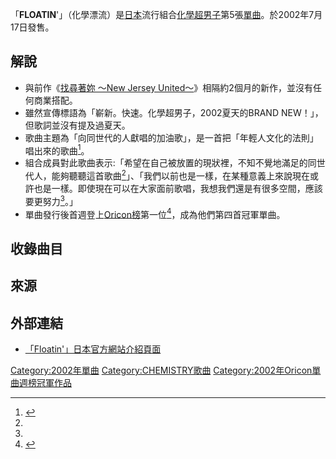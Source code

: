 {{Infobox Single
| Name = '''FLOATIN''''<br/><small>化學漂流</small>
| Artist = [[化學超男子|化學超男子]]
| Album = [[Second_to_None|Second to None]]
| Cover = Floatin'.jpg
| A-side = FLOATIN'
| B-side = BACK TOGETHER AGAIN
| Released = 2002年7月17日
| Format = [[單曲|MAXI SINGLE]]
| Recorded =
| Genre = [[日本流行音樂|日本流行音樂]]
| Length =
| Label = [[DefSTAR_Records|DefSTAR Records]]
| Writer =
| Producer = 松尾潔
| Certification = *金唱片（[[日本唱片協會|日本唱片協會]]）
| Chart position =*週間最高排行第1位（[[Oricon|Oricon]]） 
*2002年7月度月間第9位（Oricon）
*2002年度年間第83位（Oricon）
| Last single = [[找尋著妳_〜New_Jersey_United〜|找尋著妳 〜New Jersey United〜]] <br />（2002年）
| This single = '''FLOATIN'''' <br />（2002年） 
| Next single = [[It_Takes_Two/SOLID_DREAM/MOVE_ON|It Takes Two/SOLID DREAM/MOVE ON]] <br />（2002年）
| Misc =
}}
「'''FLOATIN''''」（化學漂流）是[[日本|日本]]流行組合[[化學超男子|化學超男子]]第5張[[單曲|單曲]]。於2002年7月17日發售。

== 解說 ==
*與前作《[[找尋著妳_〜New_Jersey_United〜|找尋著妳 〜New Jersey United〜]]》相隔約2個月的新作，並沒有任何商業搭配。
*雖然宣傳標語為「嶄新。快速。化學超男子，2002夏天的BRAND NEW！」，但歌詞並沒有提及過夏天。
*歌曲主題為「向同世代的人獻唱的加油歌」，是一首把「年輕人文化的法則」唱出來的歌曲<ref name="sony">{{cite web|url=https://www.sonymusic.com.tw/album/化學漂流-化學超男子-chemistry-sms8760/|title=化學漂流 - 台灣索尼音樂娛樂股份有限公司|work=[[台灣索尼音樂娛樂|台灣索尼音樂娛樂]]|accessdate=2017-03-14|archive-date=2017-03-15|archive-url=https://web.archive.org/web/20170315002808/https://www.sonymusic.com.tw/album/%E5%8C%96%E5%AD%B8%E6%BC%82%E6%B5%81-%E5%8C%96%E5%AD%B8%E8%B6%85%E7%94%B7%E5%AD%90-chemistry-sms8760/|dead-url=no}}</ref>。
*組合成員對此歌曲表示:「希望在自己被放置的現狀裡，不知不覺地滿足的同世代人，能夠聽聽這首歌曲<ref name="sony"/>」、「我們以前也是一樣，在某種意義上來說現在或許也是一樣。即使現在可以在大家面前歌唱，我想我們還是有很多空間，應該要更努力<ref name="sony"/>。」
*單曲發行後首週登上[[Oricon榜|Oricon榜]]第一位<ref>{{cite web|url=http://epaper.pccu.edu.tw/newsDetail.asp?NewsN|title=2002年化學超男子大步進軍海外，日本首度大型巡迴演唱會，亞洲五國現場衛星實況轉播|work=華夏導報|date=2002-07-25|accessdate=2017-03-14}}{{dead link|date=2017年11月 |bot=InternetArchiveBot |fix-attempted=yes }}</ref>，成為他們第四首冠軍單曲。

== 收錄曲目 ==
{{tracklist
| collapsed       = 
| headline        =
| extra_column    = 編曲
| total_length    = 

| title1          = FLOATIN'
| note1           = 
| lyrics1         = 立田野純
| music1          = 松尾潔・YANAGIMA
| extra1          = I.S.O.
| length1         = 5:01

| title2          = BACK TOGETHER AGAIN
| note2           = 
| lyrics2         = 小山内舞
| music2          = 今井大介
| extra2          = 柿崎洋一郎
| length2         = 5:16

| title3          = FLOATIN'
| note3           = LESS VOCAL
| lyrics3         = 
| music3          = 松尾潔・YANAGIMA
| extra3          = I.S.O.
| length3         = 5:01

| title4          = BACK TOGETHER AGAIN
| note4           = FOOTSTEPS ON THE BEACH
| lyrics4         = 小山内舞
| music4          = 今井大介
| extra4          = 小沼洋介
| length4         = 4:54
}}

== 來源 ==
{{reflist}}

== 外部連結 ==
*[http://www.chemistry-official.net/s/n47/page/discography?ima=1839 「Floatin'」日本官方網站介紹頁面]{{Wayback|url=http://www.chemistry-official.net/s/n47/page/discography?ima=1839 |date=20170315001622 }}
{{CHEMISTRY}}
{{Oricon單曲週榜冠軍 (2002年)|2002年7月29日}}

<!--{{Single-stub}}-->

[[Category:2002年單曲|Category:2002年單曲]]
[[Category:CHEMISTRY歌曲|Category:CHEMISTRY歌曲]]
[[Category:2002年Oricon單曲週榜冠軍作品|Category:2002年Oricon單曲週榜冠軍作品]]